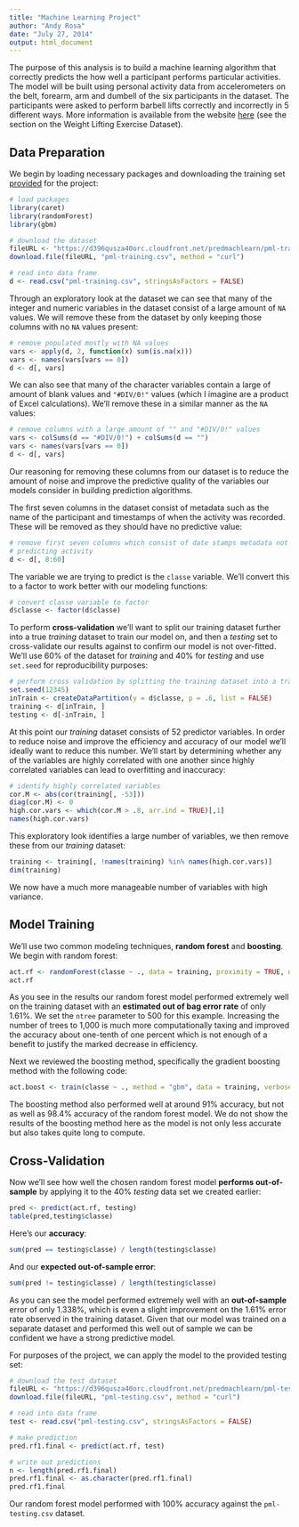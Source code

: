 ```yaml
---
title: "Machine Learning Project"
author: "Andy Rosa"
date: "July 27, 2014"
output: html_document
---
```


The purpose of this analysis is to build a machine learning algorithm that correctly predicts the how well a participant performs particular activities. The model will be built using personal activity data from accelerometers on the belt, forearm, arm and dumbell of the six participants in the dataset. The participants were asked to perform barbell lifts correctly and incorrectly in 5 different ways. More information is available from the website [here](http://groupware.les.inf.puc-rio.br/har) (see the section on the Weight Lifting Exercise Dataset).

Data Preparation
--------------

We begin by loading necessary packages and downloading the training set [provided](https://d396qusza40orc.cloudfront.net/predmachlearn/pml-training.csv) for the project:

```r
# load packages
library(caret)
library(randomForest)
library(gbm)

# download the dataset
fileURL <- "https://d396qusza40orc.cloudfront.net/predmachlearn/pml-training.csv"
download.file(fileURL, "pml-training.csv", method = "curl")

# read into data frame
d <- read.csv("pml-training.csv", stringsAsFactors = FALSE)
```

Through an exploratory look at the dataset we can see that many of the integer and numeric variables in the dataset consist of a large amount of `NA` values. We will remove these from the dataset by only keeping those columns with no `NA` values present:

```r
# remove populated mostly with NA values
vars <- apply(d, 2, function(x) sum(is.na(x)))
vars <- names(vars[vars == 0])
d <- d[, vars]
```

We can also see that many of the character variables contain a large of amount of blank values and `"#DIV/0!"` values (which I imagine are a product of Excel calculations). We'll remove these in a similar manner as the `NA` values:

```r
# remove columns with a large amount of "" and "#DIV/0!" values
vars <- colSums(d == "#DIV/0!") + colSums(d == "")
vars <- names(vars[vars == 0])
d <- d[, vars]
```

Our reasoning for removing these columns from our dataset is to reduce the amount of noise and improve the predictive quality of the variables our models consider in building prediction algorithms.

The first seven columns in the dataset consist of metadata such as the name of the participant and timestamps of when the activity was recorded. These will be removed as they should have no predictive value:

```r
# remove first seven columns which consist of date stamps metadata not helpful in
# predicting activity
d <- d[, 8:60]
```

The variable we are trying to predict is the `classe` variable. We'll convert this to a factor to work better with our modeling functions:

```r
# convert classe variable to factor
d$classe <- factor(d$classe)
```

To perform **cross-validation** we'll want to split our training dataset further into a true *training* dataset to train our model on, and then a *testing* set to cross-validate our results against to confirm our model is not over-fitted. We'll use 60% of the dataset for *training* and 40% for *testing* and use `set.seed` for reproducibility purposes:

```r
# perform cross validation by splitting the training dataset into a training and testing set
set.seed(12345)
inTrain <- createDataPartition(y = d$classe, p = .6, list = FALSE)
training <- d[inTrain, ]
testing <- d[-inTrain, ]
```

At this point our *training* dataset consists of 52 predictor variables. In order to reduce noise and improve the efficiency and accuracy of our model we'll ideally want to reduce this number. We'll start by determining whether any of the variables are highly correlated with one another since highly correlated variables can lead to overfitting and inaccuracy:

```r
# identify highly correlated variables
cor.M <- abs(cor(training[, -53]))
diag(cor.M) <- 0
high.cor.vars <- which(cor.M > .8, arr.ind = TRUE)[,1]
names(high.cor.vars)
```

This exploratory look identifies a large number of variables, we then remove these from our *training* dataset:

```r
training <- training[, !names(training) %in% names(high.cor.vars)]
dim(training)
```

We now have a much more manageable number of variables with high variance.

Model Training
----------------

We'll use two common modeling techniques, **random forest** and **boosting**. We begin with random forest:

```r
act.rf <- randomForest(classe ~ ., data = training, proximity = TRUE, ntree = 500)
act.rf
```

As you see in the results our random forest model performed extremely well on the training dataset with an **estimated out of bag error rate** of only 1.61%. We set the `ntree` parameter to 500 for this example. Increasing the number of trees to 1,000 is much more computationally taxing and improved the accuracy about one-tenth of one percent which is not enough of a benefit to justify the marked decrease in efficiency.

Next we reviewed the boosting method, specifically the gradient boosting method with the following code:

```r
act.boost <- train(classe ~ ., method = "gbm", data = training, verbose = FALSE)
```

The boosting method also performed well at around 91% accuracy, but not as well as 98.4% accuracy of the random forest model. We do not show the results of the boosting method here as the model is not only less accurate but also takes quite long to compute.

Cross-Validation
-------------------

Now we'll see how well the chosen random forest model **performs out-of-sample** by applying it to the 40% *testing* data set we created earlier:

```r
pred <- predict(act.rf, testing)
table(pred,testing$classe)
```

Here's our **accuracy**:

```r
sum(pred == testing$classe) / length(testing$classe)
```

And our **expected out-of-sample error**:

```r
sum(pred != testing$classe) / length(testing$classe)
```

As you can see the model performed extremely well with an **out-of-sample** error of only 1.338%, which is even a slight improvement on the 1.61% error rate observed in the training dataset. Given that our model was trained on a separate dataset and performed this well out of sample we can be confident we have a strong predictive model.

For purposes of the project, we can apply the model to the provided testing set:

```r
# download the test dataset
fileURL <- "https://d396qusza40orc.cloudfront.net/predmachlearn/pml-testing.csv"
download.file(fileURL, "pml-testing.csv", method = "curl")

# read into data frame
test <- read.csv("pml-testing.csv", stringsAsFactors = FALSE)

# make prediction
pred.rf1.final <- predict(act.rf, test)

# write out predictions
n <- length(pred.rf1.final)
pred.rf1.final <- as.character(pred.rf1.final)
pred.rf1.final
```

Our random forest model performed with 100% accuracy against the `pml-testing.csv` dataset.